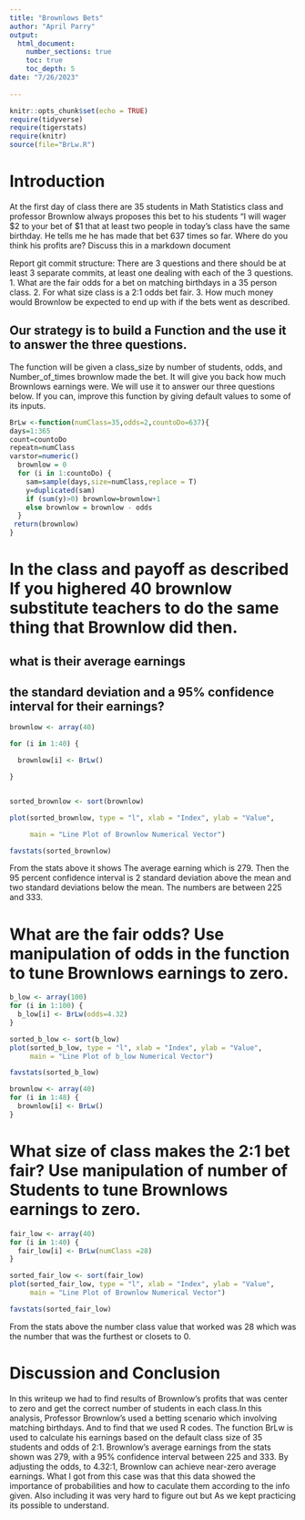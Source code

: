 ```yaml
---
title: "Brownlows Bets"
author: "April Parry"
output: 
  html_document:
    number_sections: true
    toc: true
    toc_depth: 5
date: "7/26/2023"
    
---
```

```r
knitr::opts_chunk$set(echo = TRUE)
require(tidyverse)
require(tigerstats)
require(knitr)
source(file="BrLw.R")
```


<!-- We recommend you use git branches -- create a separate branch for each major section i.e. Introduction, Methods, Results, Inferential Results, and Discussion and Conclusions - leave the YAML block untouched until the final merge where you put in your own name !-->

# Introduction

<!--In this section you explain what you are trying to show.  Where did the data come from?  What is the research or other question you are trying to answer?!-->

 At the first day of class there are 35 students in Math Statistics class and professor Brownlow always proposes this bet to his students "I will wager $2 to your bet of $1 that at least two people in today's class have  the same birthday.  He tells me he has made that bet 637 times so far. Where do you think his profits are? Discuss this in a markdown document
 
Report git commit structure:
There are 3 questions and there should be at least 3 separate commits, at least one dealing with each of the 3 questions.
1. What are the fair odds for a bet on matching birthdays in a 35 person class.
2. For what size class is a 2:1 odds bet fair.
3. How much money would Brownlow be expected to end up with if the bets went as described.

## Our strategy is to build a Function and the use it to answer the three questions. 

The function will be given a class_size by number of students, odds, and Number_of_times brownlow made the bet.  It will give you back how much Brownlows earnings were. We will use it to answer our three questions below. If you can, improve this function by giving default values to some of its inputs. 


```r
BrLw <-function(numClass=35,odds=2,countoDo=637){
days=1:365
count=countoDo
repeatn=numClass
varstor=numeric()
  brownlow = 0
  for (i in 1:countoDo) {
    sam=sample(days,size=numClass,replace = T)
    y=duplicated(sam)
    if (sum(y)>0) brownlow=brownlow+1
    else brownlow = brownlow - odds
  }
 return(brownlow)
}
```


# In the class and payoff as described  If you highered 40 brownlow substitute teachers to do the same thing that Brownlow did then.
## what is their average earnings
## the standard deviation and a 95% confidence interval for their earnings?
  
<!--Explain and display your method of coming up with a 95% confidence interval of  professor Brownlows winnings (or losings)-->

```r

brownlow <- array(40)

for (i in 1:40) {

  brownlow[i] <- BrLw()

}



```

```r

sorted_brownlow <- sort(brownlow)

plot(sorted_brownlow, type = "l", xlab = "Index", ylab = "Value",

     main = "Line Plot of Brownlow Numerical Vector")

```


```r
favstats(sorted_brownlow)
```

 From the stats above it shows The average earning which is 279. Then the 95 percent confidence interval is 2 standard deviation above the mean and two standard deviations below the mean. The numbers are between 225 and 333. 

# What are the fair odds? Use manipulation of odds in the function to tune Brownlows earnings to zero. 
```r
b_low <- array(100)
for (i in 1:100) {
  b_low[i] <- BrLw(odds=4.32)
}
```


```r
sorted_b_low <- sort(b_low)
plot(sorted_b_low, type = "l", xlab = "Index", ylab = "Value",
     main = "Line Plot of b_low Numerical Vector")
```

```r
favstats(sorted_b_low)
```



<!--Decide on your methods:  In this section explain the approach you will take to attack the issue --- how will you decide on a likely estimate of professor Brownlow's earnings or losses after 637 bets. Also explain how you construct a 95% confidence interval about your estimate of his winnings !-->


```r
brownlow <- array(40)
for (i in 1:48) {
  brownlow[i] <- BrLw()
}
```


# What size of class makes the 2:1 bet fair?  Use manipulation of number of Students to tune Brownlows earnings to zero.

<!--Explain and display the results of your method of coming up with the estimate of professor Brownlows betting profits!-->

```r
fair_low <- array(40)
for (i in 1:40) {
  fair_low[i] <- BrLw(numClass =28)
}
```


```r
sorted_fair_low <- sort(fair_low)
plot(sorted_fair_low, type = "l", xlab = "Index", ylab = "Value",
     main = "Line Plot of Brownlow Numerical Vector")
```

```r
favstats(sorted_fair_low)
```

From the stats above the number class value that worked  was 28 which was the number that was the furthest or closets to 0. 



# Discussion and Conclusion

<!--Discussion and conclusion here.  If professor Brownlow is consistantly making or losing money how could he change his payout so that his profits center on zero?  Also discuss what size his class should be in order to have his current scheme balance at zero profit.!-->

In this writeup we had to find results of Brownlow's profits that was center to zero and get the correct number of students in each class.In this analysis, Professor Brownlow's  used a betting scenario which involving matching birthdays. And to find that we used R codes. The function BrLw is used to calculate his earnings based on the default class size of 35 students and odds of 2:1. Brownlow's average earnings from the stats shown was 279, with a 95% confidence interval between 225 and 333. By adjusting the odds, to 4.32:1, Brownlow can achieve near-zero average earnings. What I got from this case was that this data showed the importance of probabilities and how to caculate them according to the info given. Also including it was very hard to figure out but As we kept practicing its possible to understand. 
